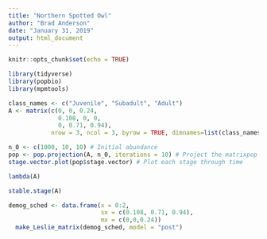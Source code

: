 ```yaml
---
title: "Northern Spotted Owl"
author: "Brad Anderson"
date: "January 31, 2019"
output: html_document
---
```


```r
knitr::opts_chunk$set(echo = TRUE)
```

```r
library(tidyverse)
library(popbio)
library(mpmtools)
```

```r

class_names <- c("Juvenile", "Subadult", "Adult")
A <- matrix(c(0, 0, 0.24,
              0.108, 0, 0,
              0, 0.71, 0.94),
            nrow = 3, ncol = 3, byrow = TRUE, dimnames=list(class_names, class_names))
```

```r
n_0 <- c(1000, 10, 10) # Initial abundance
pop <- pop.projection(A, n_0, iterations = 10) # Project the matrixpop
stage.vector.plot(pop$stage.vector) # Plot each stage through time
```

```r
lambda(A)

stable.stage(A)
```


```r
demog_sched <- data.frame(x = 0:2,
                          sx = c(0.108, 0.71, 0.94),
                          mx = c(0,0,0.24))
  make_Leslie_matrix(demog_sched, model = "post")
```

